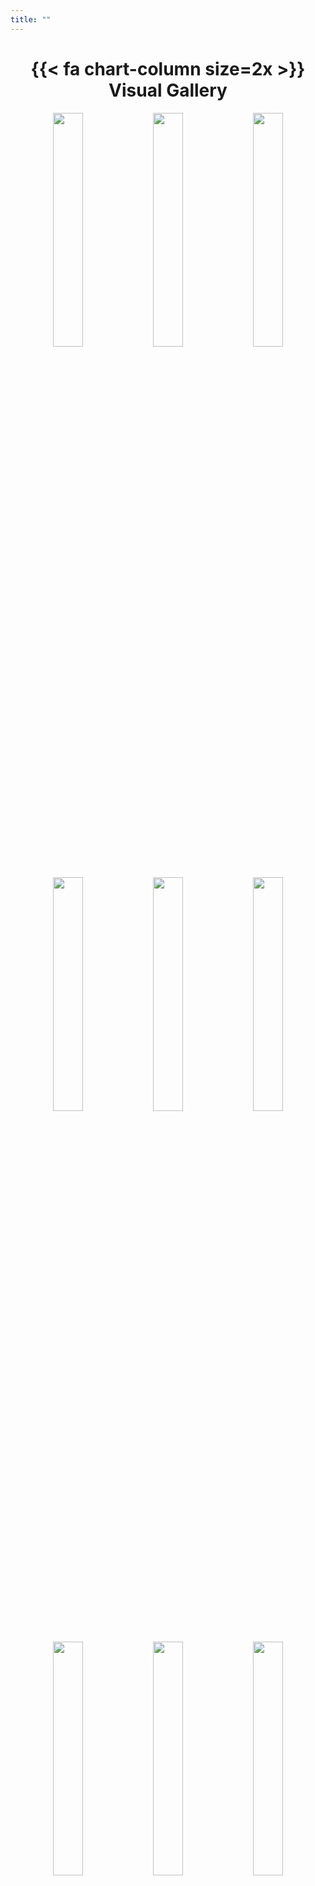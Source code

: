 ```yaml
---
title: ""
---
```


::: column-page
<center>

# {{< fa chart-column size=2x >}} Visual Gallery

</center>
:::

::: column-screen-inset
<center>

<p>[![](images/dynamic/african-languages.png){width="31%"}](https://github.com/bradfordjohnson/tidytuesday/blob/main/2023/week-9/african-languages.R){target="_blank"} [![](images/dynamic/bob-ross.png){width="31%"}](https://github.com/bradfordjohnson/tidytuesday/blob/main/2023/week-8/bob-ross.R){target="_blank"} [![](images/dynamic/age-gaps.png){width="31%"}](https://github.com/bradfordjohnson/tidytuesday/blob/main/2023/week-7/age-gaps.R){target="_blank"}</p>

<p>[![](images/dynamic/stocks.png){width="31%"}](https://github.com/bradfordjohnson/tidytuesday/blob/main/2023/week-6/stocks.R){target="_blank"} [![](images/dynamic/cats.png){width="31%"}](https://github.com/bradfordjohnson/tidytuesday/blob/main/2023/week-5/cats.R){target="_blank"} [![](images/dynamic/alone.png){width="31%"}](https://github.com/bradfordjohnson/tidytuesday/blob/main/2023/week-4/alone.R){target="_blank"}</p>

<p>[![](images/dynamic/art-history-v2.png){width="31%"}](https://github.com/bradfordjohnson/tidytuesday/blob/main/2023/week-3/art-history.R){target="_blank"} [![](images/dynamic/birds.png){width="31%"}](https://github.com/bradfordjohnson/tidytuesday/blob/main/2023/week-2/birds.R){target="_blank"} [![](images/dynamic/rfid-v1.png){width="31%"}](https://github.com/bradfordjohnson/tidytuesday/blob/main/2023/week-1/rfid.R){target="_blank"}</p>

</center>
:::
